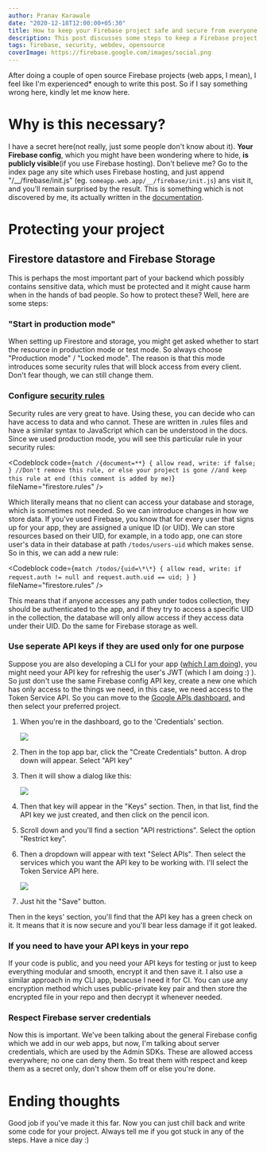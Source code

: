 ```yaml
---
author: Pranav Karawale
date: "2020-12-18T12:00:00+05:30"
title: How to keep your Firebase project safe and secure from everyone
description: This post discusses some steps to keep a Firebase project safe and secure
tags: firebase, security, webdev, opensource
coverImage: https://firebase.google.com/images/social.png
---
```


After doing a couple of open source Firebase projects (web apps, I mean), I feel like I'm experienced\* enough to write this post. So if I say something wrong here, kindly let me know here.

# Why is this necessary?

I have a secret here(not really, just some people don't know about it). **Your Firebase config**, which you might have been wondering where to hide, **is publicly visible**(if you use Firebase hosting). Don't believe me? Go to the index page any site which uses Firebase hosting, and just append "/\_\_/firebase/init.js" (eg. `someapp.web.app/__/firebase/init.js`) ans visit it, and you'll remain surprised by the result. This is something which is not discovered by me, its actually written in the [documentation](https://firebase.google.com/docs/hosting/reserved-urls).

# Protecting your project

## Firestore datastore and Firebase Storage

This is perhaps the most important part of your backend which possibly contains sensitive data, which must be protected and it might cause harm when in the hands of bad people. So how to protect these? Well, here are some steps:

### "Start in production mode"

When setting up Firestore and storage, you might get asked whether to start the resource in production mode or test mode. So always choose "Production mode" / "Locked mode". The reason is that this mode introduces some security rules that will block access from every client. Don't fear though, we can still change them.

### Configure [security rules](https://firebase.google.com/docs/rules)

Security rules are very great to have. Using these, you can decide who can have access to data and who cannot. These are written in .rules files and have a similar syntax to JavaScript which can be understood in the docs. Since we used production mode, you will see this particular rule in your security rules:

<Codeblock
  code={`match /{document=**} {
    allow read, write: if false;
}
//Don't remove this rule, or else your project is gone
//and keep this rule at end (this comment is added by me)`}
  fileName="firestore.rules"
/>

Which literally means that no client can access your database and storage, which is sometimes not needed. So we can introduce changes in how we store data.
If you've used Firebase, you know that for every user that signs up for your app, they are assigned a unique ID (or UID). We can store resources based on their UID, for example, in a todo app, one can store user's data in their database at path `/todos/users-uid` which makes sense. So in this, we can add a new rule:

<Codeblock
  code={`match /todos/{uid=\*\*} {
allow read, write: if request.auth != null and request.auth.uid == uid;
}
`}
  fileName="firestore.rules"
/>

This means that if anyone accesses any path under todos collection, they should be authenticated to the app, and if they try to access a specific UID in the collection, the database will only allow access if they access data under their UID.
Do the same for Firebase storage as well.

### Use seperate API keys if they are used only for one purpose

Suppose you are also developing a CLI for your app ([which I am doing](https://github.com/obnoxiousnerd/lookahead)), you might need your API key for refreshig the user's JWT (which I am doing :) ). So just don't use the same Firebase config API key, create a new one which has only access to the things we need, in this case, we need access to the Token Service API. So you can move to the [Google APIs dashboard](https://console.developers.google.com/), and then select your preferred project.

1. When you're in the dashboard, go to the 'Credentials' section.

   ![](https://i.imgur.com/uocb2U3.png)

2. Then in the top app bar, click the "Create Credentials" button. A drop down will appear. Select "API key"

3. Then it will show a dialog like this:

   ![](https://i.imgur.com/os9Ptgt.png)

4. Then that key will appear in the "Keys" section. Then, in that list, find the API key we just created, and then click on the pencil icon.

5. Scroll down and you'll find a section "API restrictions". Select the option "Restrict key".

6. Then a dropdown will appear with text "Select APIs". Then select the services which you want the API key to be working with. I'll select the Token Service API here.

   ![](https://i.imgur.com/DOWZTMi.png)

7. Just hit the "Save" button.

Then in the keys' section, you'll find that the API key has a green check on it. It means that it is now secure and you'll bear less damage if it got leaked.

### If you need to have your API keys in your repo

If your code is public, and you need your API keys for testing or just to keep everything modular and smooth, encrypt it and then save it. I also use a similar approach in my CLI app, beacuse I need it for CI. You can use any encryption method which uses public-private key pair and then store the encrypted file in your repo and then decrypt it whenever needed.

### Respect Firebase server credentials

Now this is important. We've been talking about the general Firebase config which we add in our web apps, but now, I'm talking about server credentials, which are used by the Admin SDKs. These are allowed access everywhere; no one can deny them. So treat them with respect and keep them as a secret only, don't show them off or else you're done.

# Ending thoughts

Good job if you've made it this far. Now you can just chill back and write some code for your project. Always tell me if you got stuck in any of the steps. Have a nice day :)
